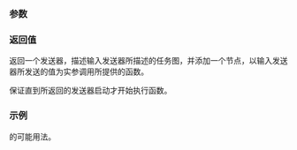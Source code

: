 {{cpp/execution/title|then}}
{{cpp/execution/navbar}}

{{ddcl|since=c++26|header=execution|
execution::sender auto then( execution::sender auto input,
                             std::invocable&lt;/*values-sent-by*/(input)...&gt; function );
}}

===参数===
{{par begin}}
{{par|input|发送器，一旦执行就将值发送给函数执行}}
{{par|function|将被串联到输入发送器的新发送器所调用的可调用体}}
{{par end}}

===返回值===
返回一个发送器，描述输入发送器所描述的任务图，并添加一个节点，以输入发送器所发送的值为实参调用所提供的函数。

{{tt|then}} 保证直到所返回的发送器启动才开始执行函数。

===示例===
{{tt|execution::then}} 的可能用法。
{{source|1=
execution::sender auto input = get_input();
execution::sender auto snd = execution::then(input, [](auto... args)
{
    std::print(args...);
});
// snd 描述 pred 所描述的工作
// 随后打印 pred 所发送的全部值
}}

{{langlinks|de|en|es|ja|ru}}